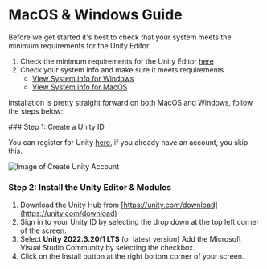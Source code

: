 
# MacOS & Windows Guide

Before we get started it's best to check that your system meets the minimum requirements for the Unity Editor.

1. Check the minimum requirements for the Unity Editor [here](https://docs.unity3d.com/Manual/system-requirements.html#editor)
2. Check your system info and make sure it meets requirements
   - [View System info for Windows](https://support.microsoft.com/en-us/windows/view-your-system-info-a965a8f2-0773-1d65-472a-1e747c9ebe00)
   - [View System info for MacOS](https://support.apple.com/en-gb/guide/mac-help/syspr35536/14.0/mac/14.0)

Installation is pretty straight forward on both MacOS and Windows, follow the steps below:

<Steps>
  ### Step 1: Create a Unity ID

You can register for Unity [here](https://id.unity.com/en/conversations/adc07ba5-7f26-4ad9-a8e0-069d3cd78fec007f),
if you already have an account, you skip this.

![Image of Create Unity Account](https://support.unity.com/hc/article_attachments/12302710558484)

### Step 2: Install the Unity Editor & Modules

1. Download the Unity Hub from [https://unity.com/download](https://unity.com/download)
2. Sign in to your Unity ID by selecting the drop down at the top left corner of the screen.
3. Select **Unity 2022.3.20f1 LTS** (or latest version)
   <Callout emoji="💡">
   	Add the Microsoft Visual Studio Community by selecting the checkbox.
   </Callout>
4. Click on the Install button at the right bottom corner of your screen.
   </Steps>
